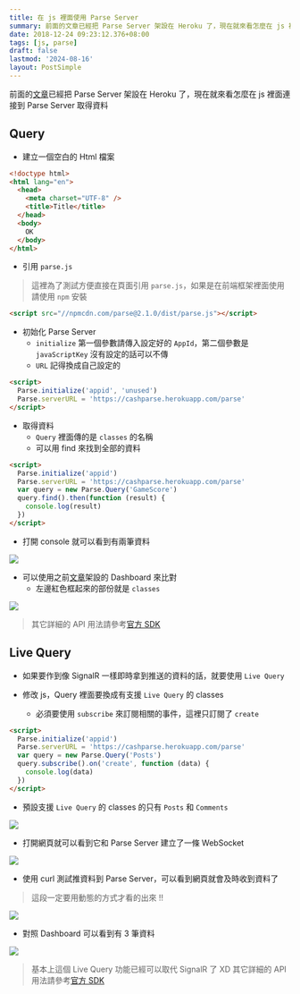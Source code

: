 ```yaml
---
title: 在 js 裡面使用 Parse Server
summary: 前面的文章已經把 Parse Server 架設在 Heroku 了，現在就來看怎麼在 js 裡面連接到 Parse Server 取得資料
date: 2018-12-24 09:23:12.376+08:00
tags: [js, parse]
draft: false
lastmod: '2024-08-16'
layout: PostSimple
---
```


前面的[文章](/blog/heroku-parse-server)已經把 Parse Server 架設在 Heroku 了，現在就來看怎麼在 js 裡面連接到 Parse Server 取得資料

## Query

- 建立一個空白的 Html 檔案

```html
<!doctype html>
<html lang="en">
  <head>
    <meta charset="UTF-8" />
    <title>Title</title>
  </head>
  <body>
    OK
  </body>
</html>
```

- 引用 `parse.js`

> 這裡為了測試方便直接在頁面引用 `parse.js`，如果是在前端框架裡面使用請使用 `npm` 安裝

```html
<script src="//npmcdn.com/parse@2.1.0/dist/parse.js"></script>
```

- 初始化 Parse Server
  - `initialize` 第一個參數請傳入設定好的 `AppId`，第二個參數是 `javaScriptKey` 沒有設定的話可以不傳
  - `URL` 記得換成自己設定的

```html
<script>
  Parse.initialize('appid', 'unused')
  Parse.serverURL = 'https://cashparse.herokuapp.com/parse'
</script>
```

- 取得資料
  - `Query` 裡面傳的是 `classes` 的名稱
  - 可以用 find 來找到全部的資料

```html
<script>
  Parse.initialize('appid')
  Parse.serverURL = 'https://cashparse.herokuapp.com/parse'
  var query = new Parse.Query('GameScore')
  query.find().then(function (result) {
    console.log(result)
  })
</script>
```

- 打開 console 就可以看到有兩筆資料

![](/static/images/404.webp)

- 可以使用之前[文章](/blog/install-parse-server-dashboard)架設的 Dashboard 來比對
  - 左邊紅色框起來的部份就是 `classes`

![](/static/images/404.webp)

> 其它詳細的 API 用法請參考[官方 SDK](https://docs.parseplatform.org/js/guide/#queries)

## Live Query

- 如果要作到像 SignalR 一樣即時拿到推送的資料的話，就要使用 `Live Query`

- 修改 js，Query 裡面要換成有支援 `Live Query` 的 classes
  - 必須要使用 `subscribe` 來訂閱相關的事件，這裡只訂閱了 `create`

```html
<script>
  Parse.initialize('appid')
  Parse.serverURL = 'https://cashparse.herokuapp.com/parse'
  var query = new Parse.Query('Posts')
  query.subscribe().on('create', function (data) {
    console.log(data)
  })
</script>
```

- 預設支援 `Live Query` 的 classes 的只有 `Posts` 和 `Comments`

![](/static/images/404.webp)

- 打開網頁就可以看到它和 Parse Server 建立了一條 WebSocket

![](/static/images/404.webp)

- 使用 curl 測試推資料到 Parse Server，可以看到網頁就會及時收到資料了

> 這段一定要用動態的方式才看的出來 !!

![](/static/images/404.webp)

- 對照 Dashboard 可以看到有 3 筆資料

![](/static/images/404.webp)

> 基本上這個 Live Query 功能已經可以取代 SignalR 了 XD
> 其它詳細的 API 用法請參考[官方 SDK](https://docs.parseplatform.org/js/guide/#live-queries)
